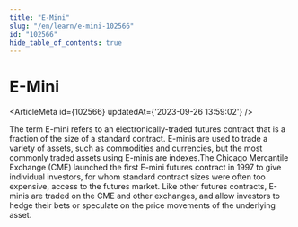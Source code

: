 ```yaml
---
title: "E-Mini"
slug: "/en/learn/e-mini-102566"
id: "102566"
hide_table_of_contents: true
---
```



# E-Mini

<ArticleMeta id={102566} updatedAt={'2023-09-26 13:59:02'} />
<div className='border-solid border-b border-t-0 my-4 border-[var(--ifm-color-gray-300)]' />

The term E-mini refers to an electronically-traded futures contract that is a fraction of the size of a standard contract. E-minis are used to trade a variety of assets, such as commodities and currencies, but the most commonly traded assets using E-minis are indexes.The Chicago Mercantile Exchange (CME) launched the first E-mini futures contract in 1997 to give individual investors, for whom standard contract sizes were often too expensive, access to the futures market. Like other futures contracts, E-minis are traded on the CME and other exchanges, and allow investors to hedge their bets or speculate on the price movements of the underlying asset.
